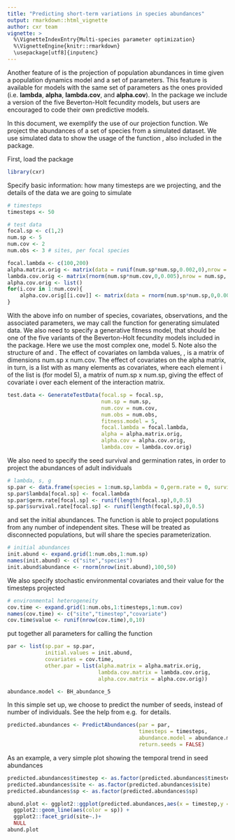 ```yaml
---
title: "Predicting short-term variations in species abundances"
output: rmarkdown::html_vignette
author: cxr team
vignette: >
  %\VignetteIndexEntry{Multi-species parameter optimization}
  %\VignetteEngine{knitr::rmarkdown}
  \usepackage[utf8]{inputenc}
---
```


Another feature of \code{cxr} is the projection of population abundances in time given a population dynamics model and a set of parameters. This feature is available for models with the same set of parameters as the ones provided (i.e. **lambda**, **alpha**, **lambda.cov**, and **alpha.cov**). In the package we include a version of the five Beverton-Holt fecundity models, but users are encouraged to code their own predictive models.

In this document, we exemplify the use of our projection function. We project the abundances of a set of species from a simulated dataset. We use simulated data to show the usage of the function \code{GenerateTestData}, also included in the package.

First, load the package

```r
library(cxr)
```

Specify basic information: how many timesteps are we projecting, and the details of the data we are going to simulate

```r
# timesteps
timesteps <- 50

# test data
focal.sp <- c(1,2)
num.sp <- 5
num.cov <- 2
num.obs <- 3 # sites, per focal species

focal.lambda <- c(100,200)
alpha.matrix.orig <- matrix(data = runif(num.sp*num.sp,0.002,0),nrow = num.sp, ncol = num.sp)
lambda.cov.orig <- matrix(rnorm(num.sp*num.cov,0,0.005),nrow = num.sp, ncol = num.cov)
alpha.cov.orig <- list()
for(i.cov in 1:num.cov){
    alpha.cov.orig[[i.cov]] <- matrix(data = rnorm(num.sp*num.sp,0,0.005),nrow = num.sp, ncol = num.sp) 
}

```

With the above info on number of species, covariates, observations, and the associated parameters, we may call the function for generating simulated data. We also need to specify a generative fitness model, that should be one of the five variants of the Beverton-Holt fecundity models included in the package. Here we use the most complex one, model 5. Note also the structure of \code{lambda.cov} and \code{alpha.cov}. The effect of covariates on lambda values, \code{lambda.cov}, is a matrix of dimensions num.sp x num.cov. The effect of covariates on the alpha matrix, in turn, is a list with as many elements as covariates, where each element i of the list is (for model 5), a matrix of num.sp x num.sp, giving the effect of covariate i over each element of the interaction matrix.

```r
test.data <- GenerateTestData(focal.sp = focal.sp,
                              num.sp = num.sp,
                              num.cov = num.cov,
                              num.obs = num.obs,
                              fitness.model = 5,
                              focal.lambda = focal.lambda,
                              alpha = alpha.matrix.orig,
                              alpha.cov = alpha.cov.orig,
                              lambda.cov = lambda.cov.orig)
```

We also need to specify the seed survival and germination rates, in order to project the abundances of adult individuals

```r
# lambda, s, g
sp.par <- data.frame(species = 1:num.sp,lambda = 0,germ.rate = 0, survival.rate = 0)
sp.par$lambda[focal.sp] <- focal.lambda
sp.par$germ.rate[focal.sp] <- runif(length(focal.sp),0,0.5)
sp.par$survival.rate[focal.sp] <- runif(length(focal.sp),0,0.5)
```

and set the initial abundances. The \code{PredictAbundances} function is able to project populations from any number of independent sites. These will be treated as disconnected populations, but will share the species parameterization.

```r
# initial abundances
init.abund <- expand.grid(1:num.obs,1:num.sp)
names(init.abund) <- c("site","species")
init.abund$abundance <- rnorm(nrow(init.abund),100,50)
```

We also specify stochastic environmental covariates and their value for the timesteps projected

```r
# environmental heterogeneity
cov.time <- expand.grid(1:num.obs,1:timesteps,1:num.cov)
names(cov.time) <- c("site","timestep","covariate")
cov.time$value <- runif(nrow(cov.time),0,10)
```

put together all parameters for calling the function

```r
par <- list(sp.par = sp.par, 
            initial.values = init.abund, 
            covariates = cov.time, 
            other.par = list(alpha.matrix = alpha.matrix.orig, 
                             lambda.cov.matrix = lambda.cov.orig, 
                             alpha.cov.matrix = alpha.cov.orig))

abundance.model <- BH_abundance_5
```

In this simple set up, we choose to predict the number of seeds, instead of number of individuals. See the help from e.g. \code{BH_abundance_5} for details.

```r
predicted.abundances <- PredictAbundances(par = par,
                                          timesteps = timesteps,
                                          abundance.model = abundance.model,
                                          return.seeds = FALSE)
```

As an example, a very simple plot showing the temporal trend in seed abundances

```r
predicted.abundances$timestep <- as.factor(predicted.abundances$timestep)
predicted.abundances$site <- as.factor(predicted.abundances$site)
predicted.abundances$sp <- as.factor(predicted.abundances$sp)

abund.plot <- ggplot2::ggplot(predicted.abundances,aes(x = timestep,y = abundance, group = sp)) + 
  ggplot2::geom_line(aes(color = sp)) + 
  ggplot2::facet_grid(site~.)+
  NULL
abund.plot
```


